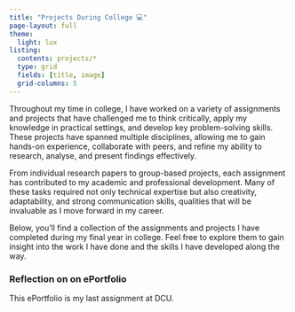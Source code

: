 ```yaml
---
title: "Projects During College 💻"
page-layout: full
theme:
  light: lux
listing: 
  contents: projects/*
  type: grid
  fields: [title, image]
  grid-columns: 5
---
```


Throughout my time in college, I have worked on a variety of assignments and projects that have challenged me to think critically, apply my knowledge in practical settings, and develop key problem-solving skills. These projects have spanned multiple disciplines, allowing me to gain hands-on experience, collaborate with peers, and refine my ability to research, analyse, and present findings effectively.

From individual research papers to group-based projects, each assignment has contributed to my academic and professional development. Many of these tasks required not only technical expertise but also creativity, adaptability, and strong communication skills, qualities that will be invaluable as I move forward in my career.

Below, you’ll find a collection of the assignments and projects I have completed during my final year in college. Feel free to explore them to gain insight into the work I have done and the skills I have developed along the way.


### Reflection on on ePortfolio
This ePortfolio is my last assignment at DCU.